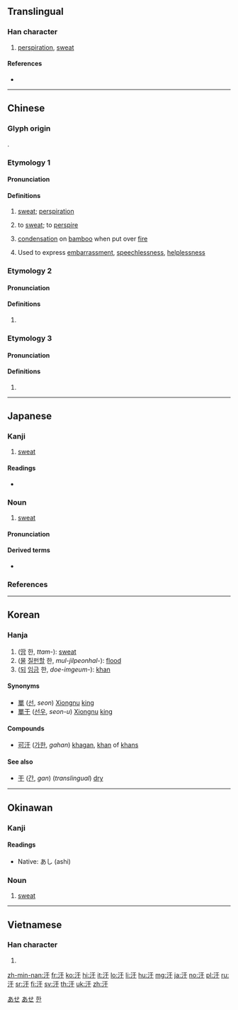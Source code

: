 ==Translingual==

===Han character===
{{Han char|rn=85|rad=水|as=03|sn=6|four=31140|canj=EMJ|ids=⿰氵干}}

# [[perspiration]], [[sweat]]

====References====
* {{Han ref|kx=0605.110|dkj=17130|dj=0999.040|hdz=31550.060|uh=6C57|ud=27735|bh=A6BD|bd=42685}}

----

==Chinese==
{{zh-forms}}

===Glyph origin===
{{Han etym}}
{{Han compound|水|干|c1=s|c2=p|ls=psc}}.

===Etymology 1===

====Pronunciation====
{{zh-pron
|m=hàn
|c=hon6
|h=pfs=hon
|mn=kōaⁿ
|mc=3
|oc=y,3
|cat=n,v,symbols
}}

====Definitions====
{{zh-hanzi}}

# [[sweat]]; [[perspiration]] {{zh-mw|滴|頭|身}}
#: {{zh-x|我 正 流 著[着]{zhe} 汗。|I'm dripping with sweat.}}
# {{lb|zh|literary}} to [[sweat]]; to [[perspire]]
# {{lb|zh|literary}} [[condensation]] on [[bamboo]] when put over [[fire]]
# {{lb|zh|internet slang}} Used to express [[embarrassment]], [[speechlessness]], [[helplessness]]

===Etymology 2===

====Pronunciation====
{{zh-pron
|m=hán
|c=hon4
|mc=1
|oc=n,2
|cat=n
}}

====Definitions====
{{zh-hanzi}}

# {{zh-only|可汗||汗國}}

===Etymology 3===

====Pronunciation====
{{zh-pron
|m=gān
|mc=2
|oc=n,1
|cat=pn
}}

====Definitions====
{{zh-hanzi}}

# {{zh-only|餘汗/馀汗}}

----

==Japanese==

===Kanji===
{{ja-kanji|grade=c|rs=水03}}

# [[sweat]]

====Readings====
* {{ja-readings|goon=[[がん]] (gan)|kanon=[[かん]] (kan)|kun=[[あせ]] (ase)}}

===Noun===
{{ja-noun|あせ}}

# [[sweat]]

====Pronunciation====
{{ja-pron|yomi=k|あせ|acc=1|acc_ref=SMK2}}

====Derived terms====
* {{ja-r|汗をかく|あせ を かく}}

[[Category:Japanese basic words|あせ]]
[[Category:ja:Bodily fluids|あせ]]

===References===
<references/>

----

==Korean==

===Hanja===
{{ko-hanja|hangeul=한|eumhun=|rv=han|mr=han|y=han}}

# ([[땀]] 한, ''ttam-''): [[sweat]]
# ([[물]] [[질펀하다|질펀할]] 한, ''mul-jilpeonhal-''): [[flood]]
# ([[되]] [[임금]] 한, ''doe-imgeum-''): [[khan]]

====Synonyms====
* [[單]] ([[선]], ''seon'') [[w:Xiongnu|Xiongnu]] [[king]]
* [[單于]] ([[선우]], ''seon-u'') [[w:Xiongnu|Xiongnu]] [[king]]

====Compounds====
* [[可汗]] ([[가한]], ''gahan'') [[khagan]], [[khan]] of [[khan]]s

====See also====
* [[干]] ([[간]], ''gan'') (''translingual'') [[dry]]

[[Category:Hanja readings|한]]

----

==Okinawan==

===Kanji===
{{head|ryu|kanji}}

====Readings====
* Native: あし (ashi)

===Noun===
{{head|ryu|noun|hiragana|あし|romaji|ashi}}

# [[sweat]]

----

==Vietnamese==

===Han character===
{{vi-readings|rs=水03| hanviet = [[cạn]], [[hãn]], [[khan]]}}

# {{defn|lang=vi|sort=水03}}

[[zh-min-nan:汗]]
[[fr:汗]]
[[ko:汗]]
[[hi:汗]]
[[it:汗]]
[[lo:汗]]
[[li:汗]]
[[hu:汗]]
[[mg:汗]]
[[ja:汗]]
[[no:汗]]
[[pl:汗]]
[[ru:汗]]
[[sr:汗]]
[[fi:汗]]
[[sv:汗]]
[[th:汗]]
[[uk:汗]]
[[zh:汗]]